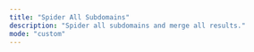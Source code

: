 ```yaml
---
title: "Spider All Subdomains"
description: "Spider all subdomains and merge all results."
mode: "custom"
---
```



<WorkflowPage 
title="Spider All Subdomains"
category="Content Discovery"
description="Spider all subdomains and merge all results."
createdOn="29 June, 2022"
author="trickest-mhmdiaa"
workflowUrl="https://editor.staging.trickest.io/preview?workflow_url=https://trickest-public-workflow.s3.eu-central-1.amazonaws.com/5184ae9d-f320-4737-b8d1-e352206bc993.json"
id="5184ae9d-f320-4737-b8d1-e352206bc993"
/>